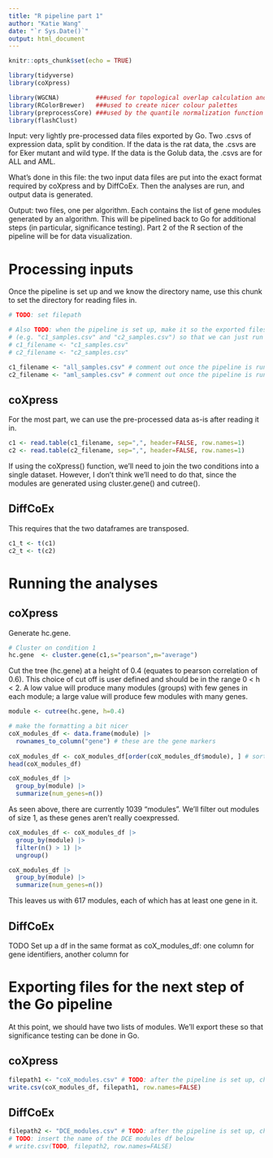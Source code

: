 ---
title: "R pipeline part 1"
author: "Katie Wang"
date: "`r Sys.Date()`"
output: html_document
---

```{r setup, include=FALSE}
knitr::opts_chunk$set(echo = TRUE)
```

```{r}
library(tidyverse)
library(coXpress)

library(WGCNA)          ###used for topological overlap calculation and clustering steps
library(RColorBrewer)   ###used to create nicer colour palettes
library(preprocessCore) ###used by the quantile normalization function
library(flashClust)
```


Input: very lightly pre-processed data files exported by Go. Two .csvs of expression data, split by condition. If the data is the rat data, the .csvs are for Eker mutant and wild type. If the data is the Golub data, the .csvs are for ALL and AML.  

What's done in this file: the two input data files are put into the exact format required by coXpress and by DiffCoEx. Then the analyses are run, and output data is generated.  

Output: two files, one per algorithm. Each contains the list of gene modules generated by an algorithm. This will be pipelined back to Go for additional steps (in particular, significance testing). Part 2 of the R section of the pipeline will be for data visualization.  

# Processing inputs
Once the pipeline is set up and we know the directory name, use this chunk to set the directory for reading files in.
```{r}
# TODO: set filepath

# Also TODO: when the pipeline is set up, make it so the exported files are named generically 
# (e.g. "c1_samples.csv" and "c2_samples.csv") so that we can just run this .Rmd regardless of what intput data was
# c1_filename <- "c1_samples.csv"
# c2_filename <- "c2_samples.csv"

c1_filename <- "all_samples.csv" # comment out once the pipeline is running
c2_filename <- "aml_samples.csv" # comment out once the pipeline is running
```

## coXpress
For the most part, we can use the pre-processed data as-is after reading it in.
```{r}
c1 <- read.table(c1_filename, sep=",", header=FALSE, row.names=1)
c2 <- read.table(c2_filename, sep=",", header=FALSE, row.names=1)
```

If using the coXpress() function, we'll need to join the two conditions into a single dataset. However, I don't think we'll need to do that, since the modules are generated using cluster.gene() and cutree().


## DiffCoEx
This requires that the two dataframes are transposed.
```{r}
c1_t <- t(c1)
c2_t <- t(c2)
```

# Running the analyses
## coXpress
Generate hc.gene.
```{r}
# Cluster on condition 1
hc.gene  <- cluster.gene(c1,s="pearson",m="average")
```

Cut the tree (hc.gene) at a height of 0.4 (equates to pearson correlation of 0.6). This choice of cut off is user defined and should be in the range 0 < h < 2.  A low value will produce many modules (groups) with few genes in each module; a large value will produce few modules with many genes.
```{r}
module <- cutree(hc.gene, h=0.4)

# make the formatting a bit nicer
coX_modules_df <- data.frame(module) |>
  rownames_to_column("gene") # these are the gene markers
  
coX_modules_df <- coX_modules_df[order(coX_modules_df$module), ] # sorting by module number for easy viewing
head(coX_modules_df)

coX_modules_df |>
  group_by(module) |>
  summarize(num_genes=n())
```
As seen above, there are currently 1039 "modules". We'll filter out modules of size 1, as these genes aren't really coexpressed.
```{r}
coX_modules_df <- coX_modules_df |>
  group_by(module) |>
  filter(n() > 1) |>
  ungroup()

coX_modules_df |>
  group_by(module) |>
  summarize(num_genes=n())
```
This leaves us with 617 modules, each of which has at least one gene in it.

## DiffCoEx
TODO
Set up a df in the same format as coX_modules_df: one column for gene identifiers, another column for 

# Exporting files for the next step of the Go pipeline
At this point, we should have two lists of modules. We'll export these so that significance testing can be done in Go.

## coXpress
```{r}
filepath1 <- "coX_modules.csv" # TODO: after the pipeline is set up, change the filepath as needed
write.csv(coX_modules_df, filepath1, row.names=FALSE)
```

## DiffCoEx
```{r}
filepath2 <- "DCE_modules.csv" # TODO: after the pipeline is set up, change the filepath as needed
# TODO: insert the name of the DCE modules df below
# write.csv(TODO, filepath2, row.names=FALSE)
```

